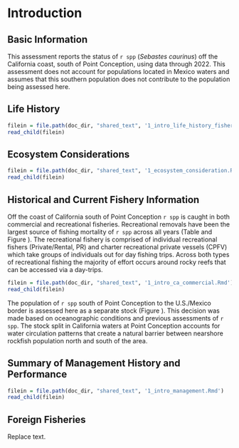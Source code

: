 # Introduction
## Basic Information

This assessment reports the status of `r spp` (*Sebastes caurinus*) off the California coast, south of Point Conception, using data through 2022. This assessment does not account for populations located in Mexico waters and assumes that this southern population does not contribute to the population being assessed here. 

## Life History

```r
filein = file.path(doc_dir, "shared_text", '1_intro_life_history_fishery_info.Rmd')
read_child(filein)
```

## Ecosystem Considerations


```r
filein = file.path(doc_dir, "shared_text", '1_ecosystem_consideration.Rmd')
read_child(filein)
```


## Historical and Current Fishery Information

Off the coast of California south of Point Conception `r spp` is caught in both commercial and recreational fisheries. Recreational removals have been the largest source of fishing mortality of `r spp` across all years (Table \ref{tab:allcatches} and Figure \ref{fig:catch}). The recreational fishery is comprised of individual recreational fishers (Private/Rental, PR) and charter recreational private vessels (CPFV) which take groups of individuals out for day fishing trips. Across both types of recreational fishing the majority of effort occurs around rocky reefs that can be accessed via a day-trips. 

```r
filein = file.path(doc_dir, "shared_text", '1_intro_ca_commercial.Rmd')
read_child(filein)
```

The population of `r spp` south of Point Conception to the U.S./Mexico border is assessed here as a separate stock (Figure \ref{fig:map}).  This decision was made based on oceanographic conditions and previous assessments of `r spp`.  The stock split in California waters at Point Conception accounts for water circulation patterns that create a natural barrier between nearshore rockfish population north and south of the area. 

## Summary of Management History and Performance

```r

filein = file.path(doc_dir, "shared_text", '1_intro_management.Rmd')
read_child(filein)
```

## Foreign Fisheries
Replace text.
